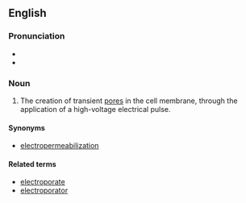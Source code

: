 ==English==
===Pronunciation===
*{{IPA|ɪˌlɛktɹoʊpɔˈɹeɪʃən}}
*{{rhymes|eɪʃən}}

===Noun===
{{en-noun}}
{{wikipedia}}

# {{biotechnology}} The creation of transient [[pore]]s in the cell membrane, through the application of a high-voltage electrical pulse.

====Synonyms====
*[[electropermeabilization]]

====Related terms====
*[[electroporate]]
*[[electroporator]]